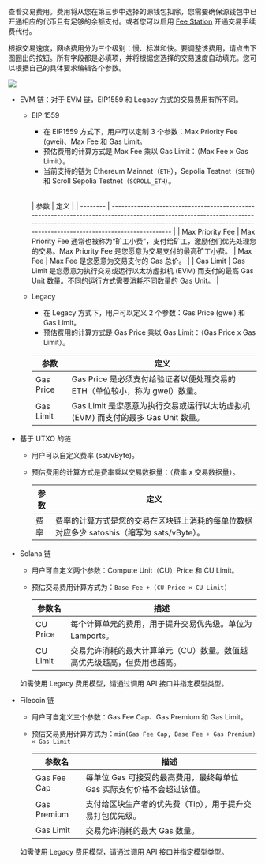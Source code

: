 查看交易费用。费用将从您在第三步中选择的源钱包扣除，您需要确保源钱包中已开通相应的代币且有足够的余额支付。或者您可以启用 [Fee Station](/cn/portal/fee-station/introduction) 开通交易手续费代付。

根据交易速度，网络费用分为三个级别：慢、标准和快。要调整该费用，请点击下图圈出的按钮。所有字段都是必填项，并将根据您选择的交易速度自动填充。您可以根据自己的具体要求编辑各个参数。

<img src="/cn/images/transfers/customize-fees.png" className="screenshot_modal"/>

- EVM 链：对于 EVM 链，EIP1559 和 Legacy 方式的交易费用有所不同。
    - EIP 1559
        - 在 EIP1559 方式下，用户可以定制 3 个参数：Max Priority Fee (gwei)、Max Fee 和 Gas Limit。
        - 预估费用的计算方式是 Max Fee 乘以 Gas Limit：（Max Fee x Gas Limit）。
        - 当前支持的链为 Ethereum Mainnet（`ETH`），Sepolia Testnet（`SETH`）和 Scroll Sepolia Testnet（`SCROLL_ETH`）。

        <a id="eip1559"></a>	
        | 参数        | 定义                                                                                                                                                                                                                             |
        | --------         | -------------------------------------------------------------------------------------------------------------------------------------------------------------------------------------------------------------------------------------  |
        | Max Priority Fee | Max Priority Fee 通常也被称为“矿工小费”，支付给矿工，激励他们优先处理您的交易。Max Priority Fee 是您愿意为交易支付的最高矿工小费。
        | Max Fee          | Max Fee 是您愿意为交易支付的 Gas 总价。                                                                                                                                                |
        | Gas Limit        | Gas Limit 是您愿意为执行交易或运行以太坊虚拟机 (EVM) 而支付的最高 Gas Unit 数量。不同的运行方式需要消耗不同数量的 Gas Unit。              |

    - Legacy
        - 在 Legacy 方式下，用户可以定义 2 个参数：Gas Price (gwei) 和 Gas Limit。
        - 预估费用的计算方式是 Gas Price 乘以 Gas Limit：（Gas Price x Gas Limit）。

        | 参数 | 定义    |
        | -------- | -------------------------------------------------------------------------- |
        | Gas Price | Gas Price 是必须支付给验证者以便处理交易的 ETH（单位较小，称为 gwei）数量。 |
        | Gas Limit | Gas Limit 是您愿意为执行交易或运行以太坊虚拟机 (EVM) 而支付的最多 Gas Unit 数量。 |
- 基于 UTXO 的链
    - 用户可以自定义费率 (sat/vByte)。
    - 预估费用的计算方式是费率乘以交易数据量：（费率 x 交易数据量）。

        | 参数 | 定义                                                                                                                               |
        | --------  | -----------------------------------------------------------------------------------------------------------------------------------------|
        | 费率  | 费率的计算方式是您的交易在区块链上消耗的每单位数据对应多少 satoshis（缩写为 sats/vByte）。|

- Solana 链
    - 用户可自定义两个参数：Compute Unit（CU）Price 和 CU Limit。
    - 预估交易费用计算方式为：`Base Fee + (CU Price × CU Limit)`

        | 参数名        | 描述                                                                                                                                                      |
        |---------------|-----------------------------------------------------------------------------------------------------------------------------------------------------------|
        | CU Price      | 每个计算单元的费用，用于提升交易优先级。单位为 Lamports。                                         |
        | CU Limit      | 交易允许消耗的最大计算单元（CU）数量。数值越高优先级越高，但费用也越高。                                                                                 |

    <Note>如需使用 Legacy 费用模型，请通过调用 API 接口并指定模型类型。</Note>

- Filecoin 链
    - 用户可自定义三个参数：Gas Fee Cap、Gas Premium 和 Gas Limit。
    - 预估交易费用计算方式为：`min(Gas Fee Cap, Base Fee + Gas Premium) × Gas Limit`

        | 参数名        | 描述                                                                                                                                                         |
        |---------------|--------------------------------------------------------------------------------------------------------------------------------------------------------------|
        | Gas Fee Cap   | 每单位 Gas 可接受的最高费用，最终每单位 Gas 实际支付价格不会超过该值。                                                                                       |
        | Gas Premium   | 支付给区块生产者的优先费（Tip），用于提升交易打包优先级。                                                          |
        | Gas Limit     | 交易允许消耗的最大 Gas 数量。                                              |

    <Note>如需使用 Legacy 费用模型，请通过调用 API 接口并指定模型类型。</Note>
